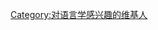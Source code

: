 {{Userbox
 |border-c = steelblue
 |border-s = 1
 |id-s = 16
 |id-c = #FFE5B4
 |info-c = #F8F8FF
 |info-s = 9
 |info-fc = black
 |id = {{{3|[[File:Phonetik.svg|45px]]}}}
 |info = 這個用戶對'''[[语言学|語言學]]'''感興趣。<br />（[[WikiProject:语言学|WikiProject]] · [[Portal:语言学|Portal]]）
}}<includeonly>
[[Category:对语言学感兴趣的维基人]]
</includeonly>